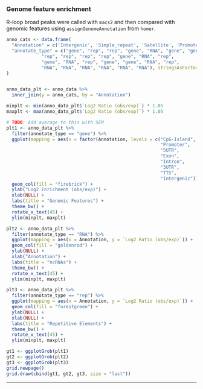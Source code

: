 ### Genome feature enrichment

R-loop broad peaks were called with `macs2` and then compared with genomic features using `assignGenomeAnnotation` from `homer`. 


```r
anno_cats <- data.frame(
  "Annotation" = c('Intergenic', 'Simple_repeat', 'Satellite', 'Promoter', 'pseudo', 'Intron', 'TTS', 'LINE', 'LTR', 'SINE', 'DNA', 'CpG-Island', 'ncRNA', 'Low_complexity', 'Exon', 'snRNA', 'Retroposon', '5UTR', '3UTR', 'srpRNA', 'rRNA', 'tRNA', 'RC', 'scRNA', 'miRNA', 'RNA', 'snoRNA'),
  "annotate_type" = c("gene", "rep", "rep", "gene", "RNA", "gene", "gene", 
             "rep", "rep", "rep", "rep", "gene", "RNA", "rep",
             "gene", "RNA", "rep", "gene", "gene", "RNA", "rep",
             "RNA", "RNA", "RNA", "RNA", "RNA", "RNA"), stringsAsFactors = FALSE
)


anno_data_plt <- anno_data %>%
  inner_join(y = anno_cats, by = "Annotation")

minplt <- min(anno_data_plt$`Log2 Ratio (obs/exp)`) * 1.05
maxplt <- max(anno_data_plt$`Log2 Ratio (obs/exp)`) * 1.05

# TODO: Add average to this with SEM
plt1 <- anno_data_plt %>%
  filter(annotate_type == "gene") %>%
  ggplot(mapping = aes(x = factor(Annotation, levels = c("CpG-Island",
                                                         "Promoter",
                                                         "5UTR",
                                                         "Exon",
                                                         "Intron",
                                                         "3UTR",
                                                         "TTS",
                                                         "Intergenic")), y = `Log2 Ratio (obs/exp)`)) +
  geom_col(fill = "firebrick") +
  ylab("Log2 Enrichment (obs/exp)") +
  xlab(NULL) +
  labs(title = "Genomic Features") +
  theme_bw() +
  rotate_x_text(45) +
  ylim(minplt, maxplt)

plt2 <- anno_data_plt %>%
  filter(annotate_type == "RNA") %>%
  ggplot(mapping = aes(x = Annotation, y = `Log2 Ratio (obs/exp)`)) +
  geom_col(fill = "goldenrod") +
  ylab(NULL) +
  xlab("Annotation") +
  labs(title = "ncRNAs") +
  theme_bw() + 
  rotate_x_text(45) +
  ylim(minplt, maxplt)

plt3 <- anno_data_plt %>%
  filter(annotate_type == "rep") %>%
  ggplot(mapping = aes(x = Annotation, y = `Log2 Ratio (obs/exp)`)) +
  geom_col(fill = "forestgreen") +
  ylab(NULL) +
  xlab(NULL) +
  labs(title = "Repetitive Elements") +
  theme_bw() +
  rotate_x_text(45) +
  ylim(minplt, maxplt)

gt1 <- ggplotGrob(plt1)
gt2 <- ggplotGrob(plt2)
gt3 <- ggplotGrob(plt3)
grid.newpage()
grid.draw(cbind(gt1, gt2, gt3, size = "last"))
```


***
